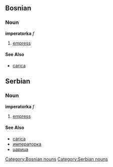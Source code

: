 ==Bosnian==
===Noun===
'''imperatorka''' ''f''
#[[empress]]
====See Also====
*[[carica]]
[[Category:Bosnian nouns]]

==Serbian==
===Noun===
'''imperatorka''' ''f''
#[[empress]]
====See Also====
*[[carica]]
*[[императорка]]
*[[царица]]
[[Category:Serbian nouns]]